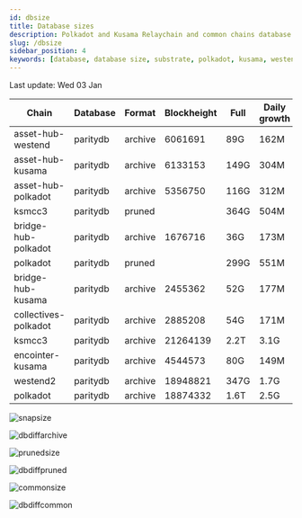 ```yaml
---
id: dbsize
title: Database sizes
description: Polkadot and Kusama Relaychain and common chains database sizes
slug: /dbsize
sidebar_position: 4
keywords: [database, database size, substrate, polkadot, kusama, westend]
---
```



Last update: Wed 03 Jan

| Chain    | Database   | Format | Blockheight | Full         | Daily growth |
| ------------------------| ----------- | -------- | ------- | ---------- | ----- | 
| asset-hub-westend | paritydb | archive | 6061691 | 89G | 162M |
| asset-hub-kusama | paritydb | archive | 6133153 | 149G | 304M |
| asset-hub-polkadot | paritydb | archive | 5356750 | 116G | 312M |
| ksmcc3 | paritydb | pruned |  | 364G | 504M |
| bridge-hub-polkadot | paritydb | archive | 1676716 | 36G | 173M |
| polkadot | paritydb | pruned |  | 299G | 551M |
| bridge-hub-kusama | paritydb | archive | 2455362 | 52G | 177M |
| collectives-polkadot | paritydb | archive | 2885208 | 54G | 171M |
| ksmcc3 | paritydb | archive | 21264139 | 2.2T | 3.1G |
| encointer-kusama | paritydb | archive | 4544573 | 80G | 149M |
| westend2 | paritydb | archive | 18948821 | 347G | 1.7G |
| polkadot | paritydb | archive | 18874332 | 1.6T | 2.5G |

![snapsize](/img/archivesize.png)

![dbdiffarchive](/img/dbdiffrelay.png)

![prunedsize](/img/prunedsize.png)

![dbdiffpruned](/img/dbdiffpruned.png)

![commonsize](/img/commonsize.png)

![dbdiffcommon](/img/dbdiffcommon.png)
